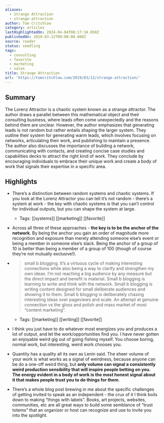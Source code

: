 ```yaml
---
aliases:
  - Strange Attraction
  - strange-attraction
author: Tom Critchlow
category: articles
lastHighlightedOn: 2024-04-04T08:17:34.050Z
publishedOn: 2019-03-12T00:00:00.000Z
source: reader
status: seedling
tags:
  - consulting
  - favorite
  - marketing
  - sales
title: Strange Attraction
url: 'https://tomcritchlow.com/2019/03/12/strange-attraction/'
---
```

## Summary

The Lorenz Attractor is a chaotic system known as a strange attractor. The author draws a parallel between this mathematical object and their consulting business, where leads often come unexpectedly and the reasons behind them are unclear. However, the author emphasizes that generating leads is not random but rather entails shaping the larger system. They outline their system for generating warm leads, which involves focusing on networks, articulating their work, and publishing to maintain a presence. The author also discusses the importance of building a network, communicating with contacts, and creating concise case studies and capabilities decks to attract the right kind of work. They conclude by encouraging individuals to embrace their unique work and create a body of work that signals their expertise in a specific area.

## Highlights

- There’s a distinction between random systems and chaotic systems. If you look at the Lorenz Attractor you can tell it’s not random - there’s a system at work - the key with chaotic systems is that you can’t control for individual outputs, but you can shape the system at large.
    - Tags: [[systems]] [[marketing]] [[favorite]]
- Across all three of these approaches - **the key is to be the anchor of the network**. By being the anchor you gain an order of magnitude more recognition and exposure than merely attending someone else’s event or being a member in someone else’s slack. Being the anchor of a group of 10 is better than being a member of a group of 100 (though of course they’re not mutually exclusive!).

- > small b blogging. It’s a virtuous cycle of making interesting connections while also being a way to clarify and strengthen my own ideas. I’m not reaching a big audience by any measure but the direct impact and benefit is material.
  > Small b blogging is learning to write and think with the network. Small b blogging is writing content designed for small deliberate audiences and showing it to them. Small b blogging is deliberately chasing interesting ideas over pageviews and scale. An attempt at genuine connection vs the gloss and polish and mass market of most “content marketing”.
    - Tags: [[marketing]] [[writing]] [[favorite]]

- I think you just have to do whatever most energizes you and produces a lot of output, and let the work/opportunities find you. I have never gotten an enjoyable weird gig out of going fishing myself. You choose boring, normal work, but interesting, weird work chooses you.
- Quantity has a quality all its own as Lenin said. The sheer volume of your work is what works as a signal of weirdness, because anyone can be do a one-off weird thing, but **only volume can signal a consistently weird production sensibility that will inspire people betting on you. The energy evident in a body of work is the most honest signal about it that makes people trust you to do things for them**.
- There’s a whole blog post brewing in me about the specific challenges of getting invited to speak as an independent - the crux of it I think boils down to making “things with labels”. Books, art projects, websites, communities, etc are all great ways to build some semblance of “trust totems” that an organizer or host can recognize and use to invite you into the spotlight.
